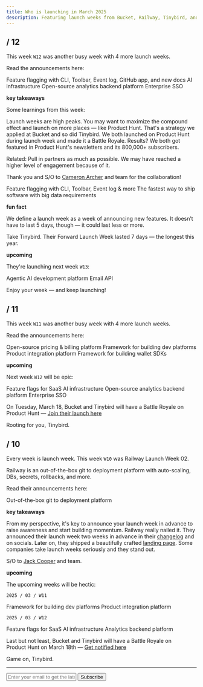 ```yaml
---
title: Who is launching in March 2025
description: Featuring launch weeks from Bucket, Railway, Tinybird, and 6 more developer tools.
---
```


## / 12

This week `W12` was another busy week with 4 more launch weeks.

Read the announcements here:

  <Card title="Bucket DX Launch Week" href="https://bucket.co/launch-week">
    Feature flagging with CLI, Toolbar, Event log, GitHub app, and new docs
  </Card>
  <Card title="Pinecone Launch Week 2" href="https://www.pinecone.io/launch-week/">
    AI infrastructure
  </Card>
  <Card title="Tinybird Forward Launch Week" href="https://www.tinybird.co/forward-launch">
    Open-source analytics backend platform
  </Card>
  <Card title="WorkOS Launch Week 3" href="https://workos.com/launch-week">
    Enterprise SSO
  </Card>

**key takeaways**

Some learnings from this week:

Launch weeks are high peaks. You may want to maximize the compound effect and launch on more places — like Product Hunt. That's a strategy we applied at Bucket and so did Tinybird. We both launched on Product Hunt during launch week and made it a Battle Royale. Results? We both got featured in Product Hunt's newsletters and its 800,000+ subscribers.

Related: Pull in partners as much as possible. We may have reached a higher level of engagement because of it.

Thank you and S/O to [Cameron Archer](https://www.linkedin.com/in/cameron-archer-b047573b/) and team for the collaboration!

<Card title="Bucket DX on Product Hunt" href="https://www.producthunt.com/posts/bucket-dx">
  Feature flagging with CLI, Toolbar, Event log & more
</Card>
<Card title="Tinybird Forward on Product Hunt" href="https://www.producthunt.com/posts/tinybird-forward">
  The fastest way to ship software with big data requirements
</Card>

**fun fact**

We define a launch week as a week of announcing new features. It doesn’t have to last 5 days, though — it could last less or more.

Take Tinybird. Their Forward Launch Week lasted 7 days — the longest this year.

**upcoming**

They're launching next week `W13`:

  <Card title="Lamatic Launch Week" href="https://labs.lamatic.ai/p/launch-week-2">
    Agentic AI development platform
  </Card>
  <Card title="Resend Launch Week 4" href="https://resend.com/forward">
    Email API
  </Card>

Enjoy your week — and keep launching!

## / 11

This week `W11` was another busy week with 4 more launch weeks.

Read the announcements here:

  <Card title="Autumn Launch Week" href="https://useautumn.com/launch/0">
    Open-source pricing & billing platform
  </Card>
  <Card title="Cyclops Launch Week 02" href="https://cyclops-ui.com/blog/2025/03/04/launch-week-2">
    Framework for building dev platforms
  </Card>
  <Card title="Nango Launch Week" href="https://www.nango.dev/launch-week">
    Product integration platform
  </Card>
  <Card
    title="Openfort Launch Week 2"
    href="https://www.openfort.xyz/launch-week"
  >
    Framework for building wallet SDKs 
  </Card>

**upcoming**

Next week `W12` will be epic:

<Card title="Bucket DX Launch Week" href="https://bucket.co/launch-week">
  Feature flags for SaaS
</Card>
<Card title="Pinecone Launch Week 2" href="https://www.pinecone.io/launch-week">
  AI infrastructure
</Card>
<Card title="Tinybird Forward Launch Week" href="https://www.tinybird.co/forward-launch">
  Open-source analytics backend platform
</Card>
<Card title="WorkOS Launch Week 3" href="https://workos.com/launch-week">
  Enterprise SSO
</Card>

On Tuesday, March 18, Bucket and Tinybird will have a Battle Royale on Product Hunt — [Join their launch here](https://meooow.link/bucket)

Rooting for you, Tinybird.

## / 10

Every week is launch week. This week `W10` was Railway Launch Week 02.

Railway is an out-of-the-box git to deployment platform with auto-scaling, DBs, secrets, rollbacks, and more. 

Read their announcements here:

<Card title="Railway Launch Week 02" href="https://railway.com/launch-week-02">
  Out-of-the-box git to deployment platform
</Card>

**key takeaways**

From my perspective, it's key to announce your launch week in advance to raise awareness and start building momentum. Railway really nailed it. They announced their launch week two weeks in advance in their [changelog](https://railway.com/changelog/2025-02-21-railway-launch-week-march) and on socials. Later on, they shipped a beautifully crafted [landing page](https://railway.com/launch-week-02). Some companies take launch weeks seriously and they stand out. 

S/O to [Jack Cooper](https://x.com/JustJake) and team.

**upcoming**

The upcoming weeks will be hectic:

`2025 / 03 / W11`

<Card title="Cyclops Launch Week 02">
  Framework for building dev platforms
</Card>
<Card title="Nango Launch Week" href="https://www.nango.dev/launch-week">
  Product integration platform
</Card>

`2025 / 03 / W12`

<Card title="Bucket DX Launch Week" href="https://bucket.co/launch-week">
  Feature flags for SaaS
</Card>
<Card title="Pinecone Launch Week 2" href="https://www.pinecone.io/launch-week">
  AI infrastructure
</Card>
<Card title="Tinybird Forward Launch Week" href="https://www.tinybird.co/forward-launch">
  Analytics backend platform
</Card>

Last but not least, Bucket and Tinybird will have a Battle Royale on Product Hunt on March 18th — [Get notified here](https://meooow.link/bucket)

Game on, Tinybird.

---

<form
  action="https://buttondown.com/api/emails/embed-subscribe/launchweek.dev"
  method="post"
  target="popupwindow"
  onsubmit="window.open('https://buttondown.com/launchweek.dev', 'popupwindow')"
  class="embeddable-buttondown-form"
>
  <input
    type="email"
    name="email"
    placeholder="Enter your email to get the latest updates"
    id="bd-email"
  />
  <input type="submit" value="Subscribe" />
</form>
